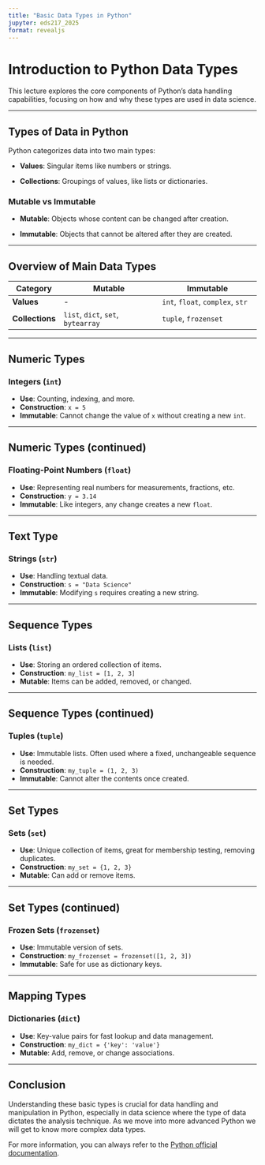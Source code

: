 ```yaml
---
title: "Basic Data Types in Python"
jupyter: eds217_2025
format: revealjs
---
```


# Introduction to Python Data Types

This lecture explores the core components of Python's data handling capabilities, focusing on how and why these types are used in data science.

---

## Types of Data in Python

Python categorizes data into two main types:

- **Values**: Singular items like numbers or strings.

- **Collections**: Groupings of values, like lists or dictionaries.

### Mutable vs Immutable

- **Mutable**: Objects whose content can be changed after creation.

- **Immutable**: Objects that cannot be altered after they are created.

---

## Overview of Main Data Types

| Category    | Mutable                    | Immutable                  |
|-------------|----------------------------|----------------------------|
| **Values**  | -                          | `int`, `float`, `complex`, `str` |
| **Collections** | `list`, `dict`, `set`, `bytearray` | `tuple`, `frozenset` |

---

## Numeric Types

### Integers (`int`)

- **Use**: Counting, indexing, and more.
- **Construction**: `x = 5`
- **Immutable**: Cannot change the value of `x` without creating a new `int`.

---

## Numeric Types (continued)

### Floating-Point Numbers (`float`)

- **Use**: Representing real numbers for measurements, fractions, etc.
- **Construction**: `y = 3.14`
- **Immutable**: Like integers, any change creates a new `float`.

---

## Text Type

### Strings (`str`)

- **Use**: Handling textual data.
- **Construction**: `s = "Data Science"`
- **Immutable**: Modifying `s` requires creating a new string.

---

## Sequence Types

### Lists (`list`)

- **Use**: Storing an ordered collection of items.
- **Construction**: `my_list = [1, 2, 3]`
- **Mutable**: Items can be added, removed, or changed.

---

## Sequence Types (continued)


### Tuples (`tuple`)

- **Use**: Immutable lists. Often used where a fixed, unchangeable sequence is needed.
- **Construction**: `my_tuple = (1, 2, 3)`
- **Immutable**: Cannot alter the contents once created.

---

## Set Types

### Sets (`set`)

- **Use**: Unique collection of items, great for membership testing, removing duplicates.
- **Construction**: `my_set = {1, 2, 3}`
- **Mutable**: Can add or remove items.

---

## Set Types (continued)

### Frozen Sets (`frozenset`)

- **Use**: Immutable version of sets.
- **Construction**: `my_frozenset = frozenset([1, 2, 3])`
- **Immutable**: Safe for use as dictionary keys.

---

## Mapping Types

### Dictionaries (`dict`)

- **Use**: Key-value pairs for fast lookup and data management.
- **Construction**: `my_dict = {'key': 'value'}`
- **Mutable**: Add, remove, or change associations.

---

## Conclusion

Understanding these basic types is crucial for data handling and manipulation in Python, especially in data science where the type of data dictates the analysis technique. As we move into more advanced Python we will get to know more complex data types. 

For more information, you can always refer to the [Python official documentation](https://docs.python.org/3/tutorial/datastructures.html).

